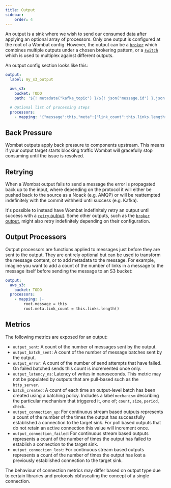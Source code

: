```yaml
---
title: Output
sidebar:
    order: 4
---
```


An output is a sink where we wish to send our consumed data after applying an optional array
of processors. Only one output is configured at the root of a Wombat config. However, the output can be
a [`broker`](/reference/components/outputs/broker) which combines multiple outputs under a chosen brokering pattern,
or a [`switch`](/reference/components/outputs/switch) which is used to multiplex against different outputs.

An output config section looks like this:

```yaml
output:
  label: my_s3_output

  aws_s3:
    bucket: TODO
    path: '${! metadata("kafka_topic") }/${! json("message.id") }.json'

  # Optional list of processing steps
  processors:
    - mapping: '{"message":this,"meta":{"link_count":this.links.length()}}'
```

## Back Pressure
Wombat outputs apply back pressure to components upstream. This means if your output target starts blocking traffic
Wombat will gracefully stop consuming until the issue is resolved.

## Retrying
When a Wombat output fails to send a message the error is propagated back up to the input, where depending on the
protocol it will either be pushed back to the source as a Noack (e.g. AMQP) or will be reattempted indefinitely with the
commit withheld until success (e.g. Kafka).

It's possible to instead have Wombat indefinitely retry an output until success with a [`retry` output](/reference/components/outputs/retry).
Some other outputs, such as the [`broker` output](/reference/components/outputs/broker), might also retry indefinitely
depending on their configuration.

## Output Processors
Output processors are functions applied to messages just before they are sent to the output. They are entirely optional
but can be used to transform the message content, or to add metadata to the message. For example,
imagine you want to add a count of the number of links in a message to the message itself before sending the message to
an S3 bucket:

```yaml
output:
  aws_s3:
    bucket: TODO
  processors:
    - mapping: |-
        root.message = this
        root.meta.link_count = this.links.length()
```

## Metrics
The following metrics are exposed for an output:

- `output_sent`: A count of the number of messages sent by the output.
- `output_batch_sent`: A count of the number of message batches sent by the output.
- `output_error`: A count of the number of send attempts that have failed. On failed batched sends this count is
incremented once only.
- `output_latency_ns`: Latency of writes in nanoseconds. This metric may not be populated by outputs that are pull-based
such as the `http_server`.
- `batch_created`: A count of each time an output-level batch has been created using a batching policy. Includes a label
`mechanism` describing the particular mechanism that triggered it, one of; `count`, `size`, `period`, `check`.
- `output_connection_up`: For continuous stream based outputs represents a count of the number of the times the output
has successfully established a connection to the target sink. For poll based outputs that do not retain an active
connection this value will increment once.
- `output_connection_failed`: For continuous stream based outputs represents a count of the number of times the output
has failed to establish a connection to the target sink.
- `output_connection_lost`: For continuous stream based outputs represents a count of the number of times the output has
lost a previously established connection to the target sink.

<Aside type="caution">
    The behaviour of connection metrics may differ based on output type due to certain libraries and protocols obfuscating
    the concept of a single connection.
</Aside>